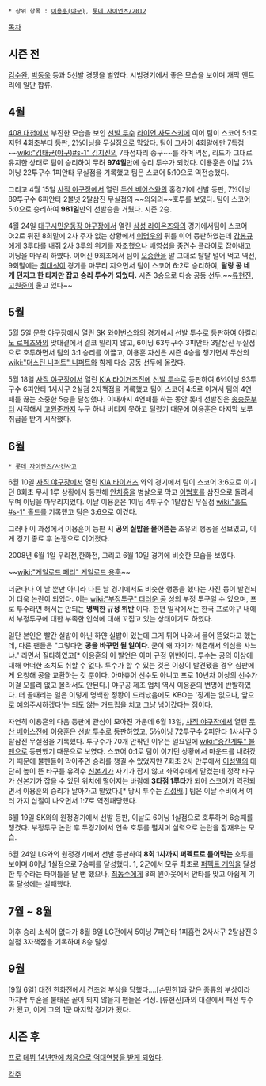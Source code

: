  * 상위 항목 : [[이용훈(야구)]], [[롯데 자이언츠/2012]]

[[목차]]
== 시즌 전 ==
[[김수완]], [[박동욱]] 등과 5선발 경쟁을 벌였다. 시범경기에서 좋은 모습을 보이며 개막 엔트리에 일단 합류.

== 4월 ==
[[408 대첩]]에서 부진한 모습을 보인 [[선발 투수]] [[라이언 사도스키]]에 이어 팀이 스코어 5:1로 지던 4회초부터 등판, 2⅓이닝을 무실점으로 막았다. 팀이 그사이 4회말에만 7득점~~[[wiki:"김태균(야구)#s-1" 김지진]]의 7타점짜리 송구~~를 하며 역전, 리드가 그대로 유지한 상태로 팀이 승리하여 무려 '''974일'''만에 승리 투수가 되었다.
이용훈은 이날 2⅓이닝 22투구수 1피안타 무실점을 기록했고 팀은 스코어 5:10으로 역전승했다.

그리고 4월 15일 [[사직 야구장]]에서 열린 [[두산 베어스]]와의 홈경기에 선발 등판, 7⅓이닝 89투구수 6피안타 2볼넷 2탈삼진 무실점의 ~~의외의~~호투를 보였다. 팀이 스코어 5:0으로 승리하여 '''981일'''만의 선발승을 거뒀다. 시즌 2승.

4월 24일 [[대구시민운동장 야구장]]에서 열린 [[삼성 라이온즈]]와의 경기에서팀이 스코어 0:2로 뒤진 8회말에 2사 주자 없는 상황에서 [[이명우]]의 뒤를 이어 등판하였는데 [[강봉규]]에게 3루타를 내줘 2사 3루의 위기를 자초했으나 [[배영섭]]을 중견수 플라이로 잡아내고 이닝을 마무리 하였다. 이어진 9회초에서 팀이 [[오승환]]을 말 그대로 탈탈 털어 먹고 역전, 9회말에는 [[최대성]]이 경기를 마무리 지으면서 팀이 스코어 6:2로 승리하여, '''달랑 공 네 개 던지고 한 타자만 잡고 승리 투수가 되었다.''' 시즌 3승으로 다승 공동 선두.~~[[류현진]], [[고원준]]이 울고 있다~~

== 5월 ==
5월 5일 [[문학 야구장]]에서 열린 [[SK 와이번스]]와의 경기에서 [[선발 투수]]로 등판하여 [[아킬리노 로페즈]]와의 맞대결에서 결코 밀리지 않고, 6이닝 63투구수 3피안타 3탈삼진 무실점으로 호투하면서 팀의 3:1 승리를 이끌고, 이용훈 자신은 시즌 4승을 챙기면서 두산의 [[wiki:"더스틴 니퍼트" 니퍼트]]와 함께 다승 공동 선두에 올랐다.

5월 18일 [[사직 야구장]]에서 열린 [[KIA 타이거즈]]전에 [[선발 투수]]로 등판하여 6⅔이닝 93투구수 6피안타 1사사구 2실점 2자책점을 기록했고 팀이 스코어 4:5로 이겨서 팀의 4연패를 끊는 소중한 5승을 달성했다. 이때까지 4연패를 하는 동안 롯데 선발진은 [[송승준]]부터 시작해서 [[고원준]]까지 누구 하나 버티지 못하고 털렸기 때문에 이용훈은 마지막 보루 취급을 받기 시작했다.

== 6월 ==
 * [[롯데 자이언츠/사건사고]]

6월 10일 [[사직 야구장]]에서 열린 [[KIA 타이거즈]] 와의 경기에서 팀이 스코어 3:6으로 이기던 8회초 무사 1루 상횡에서 등판해 [[안치홍]]을 병살으로 막고 [[이범호]]를 삼진으로 돌려세우며 이닝을 마무리지었다. 이날 이용훈은 1이닝 4투구수 1탈삼진 무실점 [[wiki:"홀드#s-1" 홀드]]를 기록했고 팀은 3:6으로 이겼다. 

그러나 이 과정에서 이용훈이 등판 시 '''공의 실밥을 물어뜯는''' 초유의 행동을 선보였고, 이게 경기 종료 후 논쟁으로 이어졌다.

2008년 6월 1일 우리전,한화전, 그리고 6월 10일 경기에 비슷한 모습을 보였다.

~~[[wiki:"게일로드 페리" 게일로드 용훈]]~~

더군다나 이 날 뿐만 아니라 다른 날 경기에서도 비슷한 행동을 했다는 사진 등이 발견되어 더욱 논란이 되었다. 이는 [[wiki:"부정투구" 더러운 공]] 성의 부정 투구일 수 있으며, 프로 투수라면 해서는 안되는 '''명백한 규정 위반''' 이다. 한편 일각에서는 한국 프로야구 내에서 부정투구에 대한 부족한 인식에 대해 꼬집고 있는 상태이기도 하였다.

일단 본인은 빨간 실밥이 아닌 하얀 실밥이 있는데 그게 튀어 나와서 물어 뜯었다고 헸는데, 다른 팬들은 "그렇다면 '''공을 바꾸면 될 일이다'''. 굳이 왜 자기가 해결해서 의심을 사느냐." 라면서 질타하였고[* 이용훈의 이 발언은 이미 규정 위반이다. 투수는 공의 이상에 대해 어떠한 조치도 취할 수 없다. 투수가 할 수 있는 것은 이상이 발견됐을 경우 심판에게 요청해 공을 교환하는 것 뿐이다. 아마츄어 선수도 아니고 프로 10년차 이상의 선수가 이걸 모를리 없고 몰라서도 안된다.] 야구공 제조 업체 역시 이용훈의 변명에 반발하였다. 더 골때리는 일은 이렇게 명백한 정황이 드러났음에도 KBO는 '징계는 없으나, 앞으로 예의주시하겠다'는 되도 않는 개드립을 치고 그냥 넘어갔다는 점이다.

자연히 이용훈의 다음 등판에 관심이 모아진 가운데 6월 13일, [[사직 야구장]]에서 열린 [[두산 베어스]]전에 이용훈은 [[선발 투수]]로 등판하였고, 5⅔이닝 72투구수 2피안타 1사사구 3탈삼진 무실점을 기록했다. 투구수가 70개 안팎인 이유는 일요일에 [[wiki:"중간계투" 불펜]]으로 등판했기 때문으로 보였다. 스코어 0:1로 팀이 이기던 상황에서 마운드를 내려갔기 때문에 불펜들이 막아주면 승리를 챙길 수 있었지만 7회초 2사 만루에서 [[이성열]]의 대단히 높이 뜬 타구를 유격수 [[신본기]]가 자기가 잡지 않고 좌익수에게 맡겼는데 정작 타구가 신본기가 잡을 수 있던 위치에 떨어지는 바람에 '''3타점 1루타'''가 되어 스코어가 역전되면서 이용훈의 승리가 날아가고 말았다.[* 당시 투수는 [[김성배]].]
팀은 이날 수비에서 여러 가지 삽질이 나오면서 1:7로 역전패당했다.

6월 19일 SK와의 원정경기에서 선발 등판, 이날도 6이닝 1실점으로 호투하며 6승째를 챙겼다. 부정투구 논란 후 두경기에서 연속 호투를 펼치며 실력으로 논란을 잠재우는 모습.

6월 24일 LG와의 원정경기에서 선발 등판하여 '''8회 1사까지 퍼펙트로 틀어막는''' 호투를 보이며 8이닝 1실점으로 7승째를 달성했다. 1, 2군에서 모두 최초로 [[퍼펙트 게임]]을 달성한 투수라는 타이틀을 달 뻔 했으나, [[최동수]]에게 8회 원아웃에서 안타를 맞고 아쉽게 기록 달성에는 실패했다.

== 7월 ~ 8월 ==
이후 승리 소식이 없다가 8월 8일 LG전에서 5이닝 7피안타 1피홈런 2사사구 2탈삼진 3실점 3자책점을 기록하며 8승 달성.

== 9월 ==
[9월 6일] 대전 한화전에서 건초염 부상을 당했다....[손민한]과 같은 종류의 부상이라 마지막 투혼을 불태운 꼴이 되지 않을지 팬들은 걱정. [류현진]과의 대결에서 패전 투수가 됬고, 이게 그의 1군 마지막 경기가 됬다.

== 시즌 후 ==
[http://osen.mt.co.kr/article/G1109523372 프로 데뷔 14년만에 처음으로 억대연봉을 받게 되었다].

[[각주]]
